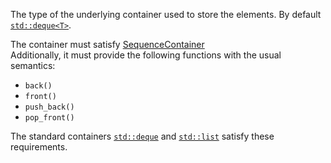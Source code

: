 The type of the underlying container used to store the elements. By default [`std::deque<T>`](/docs/containers/queues/deque).

The container must satisfy [SequenceContainer](/docs/named_req/SequenceContainer)  
Additionally, it must provide the following functions with the usual semantics:
 - `back()`
 - `front()`
 - `push_back()`
 - `pop_front()`

The standard containers [`std::deque`](/docs/containers/queues/queue) and [`std::list`](#) satisfy these requirements.
